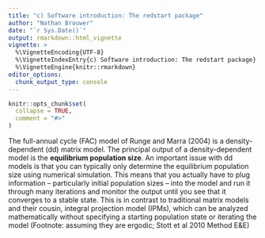 ```yaml
---
title: "c) Software introduction: The redstart package"
author: "Nathan Brouwer"
date: "`r Sys.Date()`"
output: rmarkdown::html_vignette
vignette: >
  %\VignetteEncoding{UTF-8}
  %\VignetteIndexEntry{c) Software introduction: The redstart package}
  %\VignetteEngine{knitr::rmarkdown}
editor_options: 
  chunk_output_type: console
---
```


```r
knitr::opts_chunk$set(
  collapse = TRUE,
  comment = "#>"
)
```

The full-annual cycle (FAC) model of Runge and Marra (2004) is a density-dependent (dd) matrix model.  The principal output of a density-dependent model is the **equilibrium population size**.  An important issue with dd models is that you can typically only determine the equilibrium population size using numerical simulation.  This means that you actually have to plug information -- particularly initial population sizes -- into the model and run it through many iterations and monitor the output until you see that it converges to a stable state. This is in contrast to traditional matrix models and their cousin, integral projection model (IPMs), which can be analyzed mathematically without specifying a starting population state or iterating the model (Footnote: assuming they are ergodic; Stott et al 2010 Method E&E)

